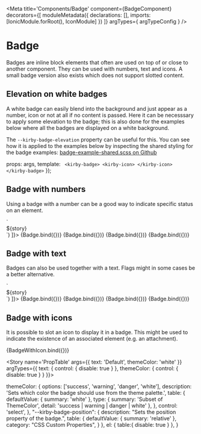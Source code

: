 
<Meta 
  title='Components/Badge' 
  component={BadgeComponent}
  decorators={[
    moduleMetadata({
      declarations: [],
      imports: [IonicModule.forRoot(), IconModule]
    })
  ]}
  argTypes={ argTypeConfig }
  />

# Badge
Badges are inline block elements that often are used on top of or close to another component. They can be used with numbers, text and icons.
A small badge version also exists which does not support slotted content.

## Elevation on white badges
A white badge can easily blend into the background and just appear as a number, icon or not at all if no content is passed. 
Here it can be necesssary to apply some elevation to the badge; this is also done for the examples below where all the badges are displayed on a white background.

The `--kirby-badge-elevation` property can be useful for this. You can see how it is applied to the examples below by inspecting the shared styling for the badge examples:
[badge-example-shared.scss on Github](https://github.com/kirbydesign/designsystem/blob/master/apps/cookbook/src/app/examples/badge-example/examples/badge-example-shared.scss)

  props: args,
  template: `
  <kirby-badge>
    <kirby-icon>
    </kirby-icon>
  </kirby-badge>` 
});

## Badge with numbers
Using a badge with a number can be a good way to indicate specific status on an element.

<Canvas>
  <Story
    name='Default - number'
    args={{
        text: '1',
      }}
     decorators={[
      componentWrapperDecorator((story) => `<div style="--kirby-badge-elevation: rgba(28, 28, 28, 0.3) 0px 5px 10px -10px, rgba(28, 28, 28, 0.08) 0px 0px 5px 0px">${story}</div>`)
    ]}>
    {Badge.bind({})}
  </Story>
  <Story
    name='Success - number'
    args={{
        text: '7',
        themeColor: 'success'
      }}>
    {Badge.bind({})}
  </Story>
  <Story
    name='Warning - number'
    args={{
        text: '99',
        themeColor: 'warning'
      }}>
    {Badge.bind({})}
  </Story>
  <Story
    name='Danger - number'
    args={{
        text: '123',
        themeColor: 'danger'
      }}>
    {Badge.bind({})}
  </Story>
</Canvas>

## Badge with text
Badges can also be used together with a text. Flags might in some cases be a better alternative.

<Canvas>
  <Story
    name='Default - text'
    args={{
        text: 'Default'
      }}
    decorators={[
      componentWrapperDecorator((story) => `<div style="--kirby-badge-elevation: rgba(28, 28, 28, 0.3) 0px 5px 10px -10px, rgba(28, 28, 28, 0.08) 0px 0px 5px 0px">${story}</div>`)
    ]}>
    {Badge.bind({})}
  </Story>
  <Story
    name='Success - text'
    args={{
        text: 'Success',
        themeColor: 'success'
      }}>
    {Badge.bind({})}
  </Story>
  <Story
    name='Warning - text'
    args={{
        text: 'Warning',
        themeColor: 'warning'
      }}>
    {Badge.bind({})}
  </Story>
  <Story
    name='Danger - text'
    args={{
        text: 'Danger',
        themeColor: 'danger'
      }}>
    {Badge.bind({})}
  </Story>
</Canvas>

## Badge with icons
It is possible to slot an icon to display it in a badge. This might be used to indicate the existence of an associated element (e.g. an attachment).

<Canvas>
  <Story
    name='Icon'
  >
    {BadgeWithIcon.bind({})}
  </Story>
</Canvas>

<!-- 
The PropTable story is a workaround to be able to hide the controls in the ArgsTable.
We need to hide it because when <ArgsTable /> uses one of the stories loaded into the DOM, 
and a user tries to alter the control while on the doc page, storybook will break with an error message:
"Type [ComponentName] is part of the declarations of 2 modules: StorybookModule and StorybookModule"

With this workaround, the story will show in the menu to the left, but if we dont bind to the template, 
we will not render anything else than the prop table, with default values. 

The above is a side effect of <ArgsTable of={ComponentName} /> syntax not working with custom 
args tables, so we can only generate it from a specific story: https://storybook.js.org/docs/angular/writing-docs/doc-blocks#customizing

REMEMBER TO ADD ALL PROPERTIES TO BELOW ON THE PROPTABLE STORY, FOR THEM TO SHOW UP ON THE DOCS PAGE.
-->
<Story
  name='PropTable'
  args={{
    text: 'Default',
    themeColor: 'white'
  }}
  argTypes={{
    text: { control: { disable: true } },
    themeColor: { control: { disable: true } }
  }}>
</Story>

<ArgsTable story='PropTable' />

  themeColor: {
    options: ['success', 'warning', 'danger', 'white'],
    description: 'Sets which color the badge should use from the theme palette.',
    table: {
      defaultValue: {
        summary: 'white'
      },
      type: {
        summary: 'Subset of ThemeColor',
        detail: 'success | warning | danger | white'
      },
    },
    control: 'select',
  },
  "--kirby-badge-position": {
    description: "Sets the position property of the badge.",
    table: {
        defaultValue: {
        summary: 'relative'
      },
      category: "CSS Custom Properties",
    }
  },
  el: {
    table:{
      disable: true
    }
  },
}